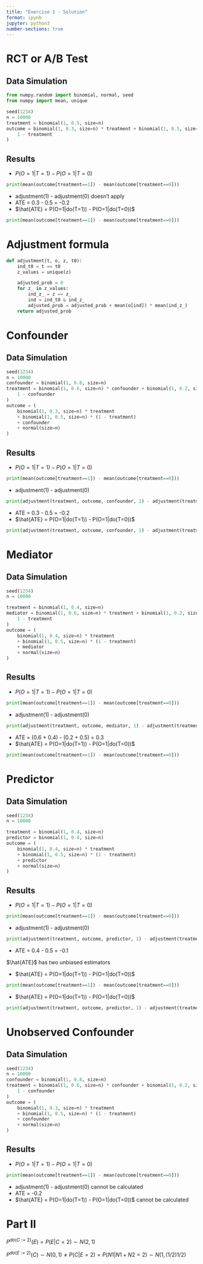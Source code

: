 ```yaml
---
title: "Exercise 1 - Solution"
format: ipynb
jupyter: python3
number-sections: true
---
```



# RCT or A/B Test

## Data Simulation
```python
from numpy.random import binomial, normal, seed
from numpy import mean, unique

seed(1234)
n = 10000
treatment = binomial(1, 0.5, size=n)
outcome = binomial(1, 0.3, size=n) * treatment + binomial(1, 0.5, size=n) * (
    1 - treatment
)
```

## Results

- $P(O=1|T=1) - P(O=1|T=0)$ 
```python
print(mean(outcome[treatment==1]) - mean(outcome[treatment==0]))
```
- adjustment(1) - adjustment(0) doesn't apply
- ATE = 0.3 - 0.5 = -0.2
- $\hat{ATE} = P(O=1|do(T=1)) - P(O=1|do(T=0))$ 
```python
print(mean(outcome[treatment==1]) - mean(outcome[treatment==0]))
```

# Adjustment formula

```python
def adjustment(t, o, z, t0):
    ind_t0 = t == t0
    z_values = unique(z)

    adjusted_prob = 0
    for z_ in z_values:
        ind_z_ = z == z_
        ind = ind_t0 & ind_z_
        adjusted_prob = adjusted_prob + mean(o[ind]) * mean(ind_z_)
    return adjusted_prob


```


# Confounder

## Data Simulation
```python
seed(1234)
n = 10000
confounder = binomial(1, 0.8, size=n)
treatment = binomial(1, 0.6, size=n) * confounder + binomial(1, 0.2, size=n) * (
    1 - confounder
)
outcome = (
    binomial(1, 0.3, size=n) * treatment
    + binomial(1, 0.5, size=n) * (1 - treatment)
    + confounder
    + normal(size=n)
)
```

## Results

- $P(O=1|T=1) - P(O=1|T=0)$ 
```python
print(mean(outcome[treatment==1]) - mean(outcome[treatment==0]))
```
- adjustment(1) - adjustment(0) 
```python
print(adjustment(treatment, outcome, confounder, 1) - adjustment(treatment, outcome, confounder, 0))
```
- ATE = 0.3 - 0.5 = -0.2
- $\hat{ATE} = P(O=1|do(T=1)) - P(O=1|do(T=0))$ 
```python
print(adjustment(treatment, outcome, confounder, 1) - adjustment(treatment, outcome, confounder, 0))
```

# Mediator

## Data Simulation
```python
seed(1234)
n = 10000

treatment = binomial(1, 0.4, size=n)
mediator = binomial(1, 0.6, size=n) * treatment + binomial(1, 0.2, size=n) * (
    1 - treatment
)
outcome = (
    binomial(1, 0.4, size=n) * treatment
    + binomial(1, 0.5, size=n) * (1 - treatment)
    + mediator
    + normal(size=n)
)
```

## Results

- $P(O=1|T=1) - P(O=1|T=0)$ 
```python
print(mean(outcome[treatment==1]) - mean(outcome[treatment==0]))
```
- adjustment(1) - adjustment(0)
```python
print(adjustment(treatment, outcome, mediator, 1) - adjustment(treatment, outcome, mediator, 0))
```
- ATE = (0.6 + 0.4) - (0.2 + 0.5) = 0.3
- $\hat{ATE} = P(O=1|do(T=1)) - P(O=1|do(T=0))$ 
```python
print(mean(outcome[treatment==1]) - mean(outcome[treatment==0]))
```

# Predictor

## Data Simulation
```python
seed(1234)
n = 10000

treatment = binomial(1, 0.4, size=n)
predictor = binomial(1, 0.4, size=n)
outcome = (
    binomial(1, 0.4, size=n) * treatment
    + binomial(1, 0.5, size=n) * (1 - treatment)
    + predictor
    + normal(size=n)
)
```

## Results

- $P(O=1|T=1) - P(O=1|T=0)$ 
```python
print(mean(outcome[treatment==1]) - mean(outcome[treatment==0]))
```
- adjustment(1) - adjustment(0)
```python
print(adjustment(treatment, outcome, predictor, 1) - adjustment(treatment, outcome, predictor, 0))
```
- ATE = 0.4 - 0.5 = -0.1

$\hat{ATE}$ has two unbiased estimators

- $\hat{ATE} = P(O=1|do(T=1)) - P(O=1|do(T=0))$ 
```python
print(mean(outcome[treatment==1]) - mean(outcome[treatment==0]))
```
- $\hat{ATE} = P(O=1|do(T=1)) - P(O=1|do(T=0))$ 
```python
print(adjustment(treatment, outcome, predictor, 1) - adjustment(treatment, outcome, predictor, 0))
```
# Unobserved Confounder

## Data Simulation
```python
seed(1234)
n = 10000
confounder = binomial(1, 0.8, size=n)
treatment = binomial(1, 0.6, size=n) * confounder + binomial(1, 0.2, size=n) * (
    1 - confounder
)
outcome = (
    binomial(1, 0.3, size=n) * treatment
    + binomial(1, 0.5, size=n) * (1 - treatment)
    + confounder
    + normal(size=n)
)
```

## Results

- $P(O=1|T=1) - P(O=1|T=0)$ 
```python
print(mean(outcome[treatment==1]) - mean(outcome[treatment==0]))
```
- adjustment(1) - adjustment(0) cannot be calculated
- ATE = -0.2
- $\hat{ATE} = P(O=1|do(T=1)) - P(O=1|do(T=0))$ cannot be calculated

# Part II

$P^{do(C:=2)}(E) = P(E|C=2) \sim N(2, 1)$

$P^{do(E:=2)}(C) \sim N(0, 1) ≠ P(C|E=2) = P(N1| N1+N2=2) \sim N(1, (1/2)1/2)$

